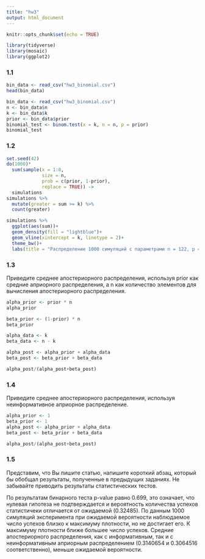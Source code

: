 ```yaml
---
title: "hw3"
output: html_document
---
```


```r
knitr::opts_chunk$set(echo = TRUE)
```

```r
library(tidyverse)
library(mosaic)
library(ggplot2)
```
### 1.1
```r
bin_data <- read_csv("hw3_binomial.csv")
head(bin_data)
```
```r
bin_data <- read_csv("hw3_binomial.csv")
n <- bin_data$n
k <- bin_data$k
prior <- bin_data$prior
binomial_test <- binom.test(x = k, n = n, p = prior)
binomial_test
```

### 1.2
```r
set.seed(42)
do(1000)*
  sum(sample(x = 1:0, 
             size = n, 
             prob = c(prior, 1-prior), 
             replace = TRUE)) ->
  simulations
simulations %>% 
  mutate(greater = sum >= k) %>% 
  count(greater)
```

```r
simulations %>% 
  ggplot(aes(sum))+
  geom_density(fill = "lightblue")+
  geom_vline(xintercept = k, linetype = 2)+
  theme_bw()+
  labs(title = "Распределение 1000 симуляций с параметрами n = 122, p = 0.324852")
```

### 1.3
Приведите среднее апостериорного распределения, используя prior как средние априорного распределения, а n как количество элементов для вычисления апостериорного распределения.
```r
alpha_prior <- prior * n
alpha_prior
```
```r
beta_prior <- (1-prior) * n
beta_prior
```
```r
alpha_data <- k
beta_data <- n - k

alpha_post <- alpha_prior + alpha_data
beta_post <- beta_prior + beta_data
```

```r
alpha_post/(alpha_post+beta_post)
```

### 1.4
Приведите среднее апостериорного распределения, используя неинформативное априорное распределение.
```r
alpha_prior <- 1
beta_prior <- 1
alpha_post <- alpha_prior + alpha_data
beta_post <- beta_prior + beta_data

```
```r
alpha_post/(alpha_post+beta_post)
```
### 1.5
Представим, что Вы пишите статью, напишите короткий абзац, который бы обобщал результаты, полученные в предыдущих заданиях. Не забывайте приводить результаты статистических тестов.

По результатам бинарного теста p-value равно 0.699, это означает, что нулевая гипотеза не подтверждается и вероятность количества успехов статистичеки отличается от ожидаемой (0.32485). По данным 1000 симуляций эксперимента при ожидаемой вероятности наблюдаемое число успехов близко к максимуму плотности, но не достигает его. К максимуму плотности ближе большее число успехов. Средние апостериорного распределения, как с информативным, так и с неинформативным априорным распределением (0.3140654 и 0.3064516 соответственно), меньше ожидаемой вероятности. 